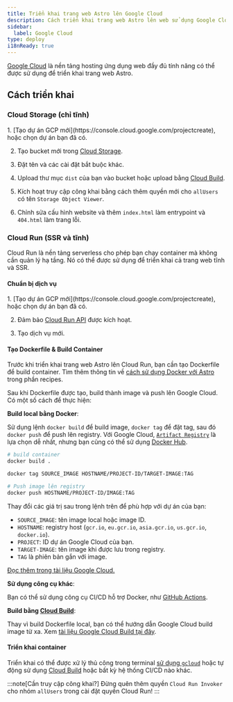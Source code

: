 ```yaml
---
title: Triển khai trang web Astro lên Google Cloud
description: Cách triển khai trang web Astro lên web sử dụng Google Cloud.
sidebar:
  label: Google Cloud
type: deploy
i18nReady: true
---
```


[Google Cloud](https://cloud.google.com/) là nền tảng hosting ứng dụng web đầy đủ tính năng có thể được sử dụng để triển khai trang web Astro.

## Cách triển khai

### Cloud Storage (chỉ tĩnh)

<Steps>
1. [Tạo dự án GCP mới](https://console.cloud.google.com/projectcreate), hoặc chọn dự án bạn đã có.

2. Tạo bucket mới trong [Cloud Storage](https://cloud.google.com/storage).

3. Đặt tên và các cài đặt bắt buộc khác.

4. Upload thư mục `dist` của bạn vào bucket hoặc upload bằng [Cloud Build](https://cloud.google.com/build).

5. Kích hoạt truy cập công khai bằng cách thêm quyền mới cho `allUsers` có tên `Storage Object Viewer`.

6. Chỉnh sửa cấu hình website và thêm `index.html` làm entrypoint và `404.html` làm trang lỗi.
</Steps>

### Cloud Run (SSR và tĩnh)

Cloud Run là nền tảng serverless cho phép bạn chạy container mà không cần quản lý hạ tầng. Nó có thể được sử dụng để triển khai cả trang web tĩnh và SSR.

#### Chuẩn bị dịch vụ

<Steps>
1. [Tạo dự án GCP mới](https://console.cloud.google.com/projectcreate), hoặc chọn dự án bạn đã có.

2. Đảm bảo [Cloud Run API](https://console.cloud.google.com/apis/library/run.googleapis.com) được kích hoạt.

3. Tạo dịch vụ mới.
</Steps>

#### Tạo Dockerfile & Build Container

Trước khi triển khai trang web Astro lên Cloud Run, bạn cần tạo Dockerfile để build container. Tìm thêm thông tin về [cách sử dụng Docker với Astro](/en/recipes/docker/#creating-a-dockerfile) trong phần recipes.

Sau khi Dockerfile được tạo, build thành image và push lên Google Cloud. Có một số cách để thực hiện:

**Build local bằng Docker**:

Sử dụng lệnh `docker build` để build image, `docker tag` để đặt tag, sau đó `docker push` để push lên registry. Với Google Cloud, [`Artifact Registry`](https://cloud.google.com/artifact-registry/docs/docker/pushing-and-pulling) là lựa chọn dễ nhất, nhưng bạn cũng có thể sử dụng [Docker Hub](https://hub.docker.com/).

```bash
# build container
docker build .

docker tag SOURCE_IMAGE HOSTNAME/PROJECT-ID/TARGET-IMAGE:TAG

# Push image lên registry
docker push HOSTNAME/PROJECT-ID/IMAGE:TAG
```

Thay đổi các giá trị sau trong lệnh trên để phù hợp với dự án của bạn:

- `SOURCE_IMAGE`: tên image local hoặc image ID.
- `HOSTNAME`: registry host (`gcr.io`, `eu.gcr.io`, `asia.gcr.io`, `us.gcr.io`, `docker.io`).
- `PROJECT`: ID dự án Google Cloud của bạn.
- `TARGET-IMAGE`: tên image khi được lưu trong registry.
- `TAG` là phiên bản gắn với image.

[Đọc thêm trong tài liệu Google Cloud.](https://cloud.google.com/artifact-registry/docs/docker/pushing-and-pulling)

**Sử dụng công cụ khác**:

Bạn có thể sử dụng công cụ CI/CD hỗ trợ Docker, như [GitHub Actions](https://github.com/marketplace/actions/push-to-gcr-github-action).

**Build bằng [Cloud Build](https://cloud.google.com/build)**:

Thay vì build Dockerfile local, bạn có thể hướng dẫn Google Cloud build image từ xa. Xem [tài liệu Google Cloud Build tại đây](https://cloud.google.com/build/docs/build-push-docker-image).

#### Triển khai container

Triển khai có thể được xử lý thủ công trong terminal [sử dụng `gcloud`](https://cloud.google.com/run/docs/deploying#service) hoặc tự động sử dụng [Cloud Build](https://cloud.google.com/build) hoặc bất kỳ hệ thống CI/CD nào khác.

:::note[Cần truy cập công khai?]
Đừng quên thêm quyền `Cloud Run Invoker` cho nhóm `allUsers` trong cài đặt quyền Cloud Run!
:::